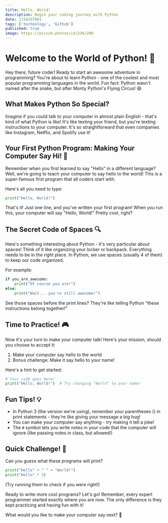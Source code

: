 ```yaml
---
title: Hello, World!
description: Begin your coding journey with Python
date: 1734297001
tags: ['technology', 'Github']
published: true
image: https://picsum.photos/id/236/200
---
```


# Welcome to the World of Python! 🐍

Hey there, future coder! Ready to start an awesome adventure in programming? You're about to learn Python - one of the coolest and most popular programming languages in the world. Fun fact: Python wasn't named after the snake, but after Monty Python's Flying Circus! 😄

## What Makes Python So Special? 

Imagine if you could talk to your computer in almost plain English - that's kind of what Python is like! It's like texting your friend, but you're texting instructions to your computer. It's so straightforward that even companies like Instagram, Netflix, and Spotify use it!

## Your First Python Program: Making Your Computer Say Hi! 👋

Remember when you first learned to say "Hello" in a different language? Well, we're going to teach your computer to say hello to the world! This is a super-famous first program that all coders start with.

Here's all you need to type:
```python showLineNumbers
print("Hello, World!")
```

That's it! Just one line, and you've written your first program! When you run this, your computer will say "Hello, World!" Pretty cool, right?

## The Secret Code of Spaces 🔍

Here's something interesting about Python - it's very particular about spaces! Think of it like organizing your locker or backpack. Everything needs to be in the right place. In Python, we use spaces (usually 4 of them) to keep our code organized.

For example:
```python showLineNumbers
if you_are_awesome:
    print("Of course you are!")
else:
    print("Wait... you're still awesome!")
```

See those spaces before the print lines? They're like telling Python "these instructions belong together!"

## Time to Practice! 🎮

Now it's your turn to make your computer talk! Here's your mission, should you choose to accept it:

1. Make your computer say hello to the world
2. Bonus challenge: Make it say hello to your name!

Here's a hint to get started:
```python showLineNumbers
# Your code goes here!
print("Hello, World!")  # Try changing "World" to your name!
```

## Fun Tips! 💡

- In Python 3 (the version we're using), remember your parentheses () in print statements - they're like giving your message a big hug!
- You can make your computer say anything - try making it tell a joke!
- The `#` symbol lets you write notes in your code that the computer will ignore (like passing notes in class, but allowed!)

## Quick Challenge! 🌟

Can you guess what these programs will print?

```python showLineNumbers
print("Hello" + " " + "World!")
print("Hello" * 3)
```

(Try running them to check if you were right!)

Ready to write more cool programs? Let's go! Remember, every expert programmer started exactly where you are now. The only difference is they kept practicing and having fun with it! 

What would you like to make your computer say next? 🤔